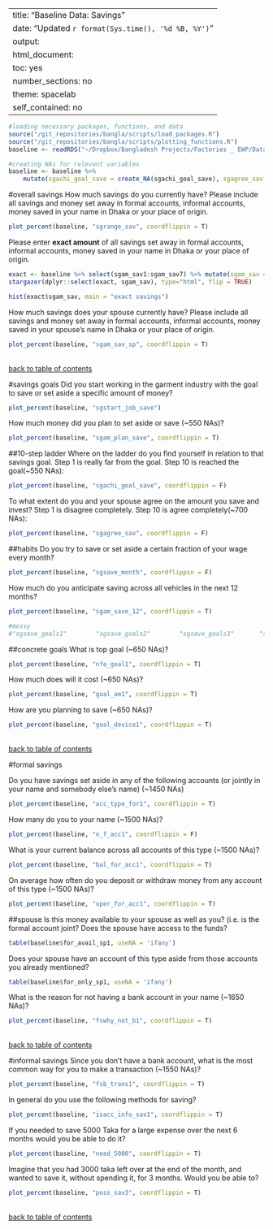 
---
title: "Baseline Data: Savings"
date: "Updated `r format(Sys.time(), '%d %B, %Y')`"
output: 
  html_document:
    toc: yes
    number_sections: no
    theme: spacelab
    self_contained: no
---
```r
#loading necessary packages, functions, and data
source("/git_repositories/bangla/scripts/load_packages.R")
source("/git_repositories/bangla/scripts/plotting_functions.R")
baseline <- readRDS("~/Dropbox/Bangladesh Projects/Factories _ EWP/Data/baseline/in_process_data/cleaned_baseline.RDS")
```

```r
#creating NAs for relevant variables
baseline <- baseline %>%
    mutate(sgachi_goal_save = create_NA(sgachi_goal_save), sgagree_sav = create_NA(sgagree_sav))      
```


#overall savings
How much savings do you currently have? Please include all savings and money set away in formal accounts, informal accounts, money saved in your name in Dhaka or your place of origin. 
```r
plot_percent(baseline, "sgrange_sav", coordflippin = T)
```

Please enter **exact amount** of all savings set away in formal accounts, informal accounts, money saved in your name in Dhaka or your place of origin.
```r
exact <- baseline %>% select(sgam_sav1:sgam_sav7) %>% mutate(sgam_sav = rowSums(., na.rm=T)) 
stargazer(dplyr::select(exact, sgam_sav), type="html", flip = TRUE)
```
```r
hist(exact$sgam_sav, main = "exact savings")
```

How much savings does your spouse currently have? Please include all savings and money set away in formal accounts, informal accounts, money saved in your spouse's name in Dhaka or your place of origin.
```r
plot_percent(baseline, "sgam_sav_sp", coordflippin = T)
```

\
[back to table of contents](#TOC)

#savings goals
Did you start working in the garment industry with the goal to save or set aside a specific amount of money?
```r
plot_percent(baseline, "sgstart_job_save")
```

How much money did you plan to set aside or save (~550 NAs)?
```r
plot_percent(baseline, "sgam_plan_save", coordflippin = T)
```

##10-step ladder
Where on the ladder do you find yourself in relation to that savings goal.  Step 1 is really far from the goal.  Step 10 is reached the goal(~550 NAs):
```r
plot_percent(baseline, "sgachi_goal_save", coordflippin = F)
```

To what extent do you and your spouse agree on the amount you save and invest? Step 1 is disagree completely. Step 10 is agree completely(~700 NAs):
```r
plot_percent(baseline, "sgagree_sav", coordflippin = F)
```

##habits
Do you try to save or set aside a certain fraction of your wage every month?
```r
plot_percent(baseline, "sgsave_month", coordflippin = F)
```

How much do you anticipate saving across all vehicles in the next 12 months?         
```r
plot_percent(baseline, "sgam_save_12", coordflippin = T)
```

```r
#messy
#"sgsave_goals1"        "sgsave_goals2"        "sgsave_goals3"       "sgsave_goals4"     "goal_type1"   
```

##concrete goals
What is top goal (~650 NAs)?

```r
plot_percent(baseline, "nfe_goal1", coordflippin = T)
```

How much does will it cost (~650 NAs)?
```r
plot_percent(baseline, "goal_am1", coordflippin = T)
```

How are you planning to save (~650 NAs)?

```r
plot_percent(baseline, "goal_device1", coordflippin = T)
```

\
[back to table of contents](#TOC)

#formal savings

Do you have savings set aside in any of the following accounts  (or jointly in  your name and somebody else's name) (~1450 NAs) 

```r
plot_percent(baseline, "acc_type_for1", coordflippin = T)
```

How many do you to your name (~1500 NAs)?
```r
plot_percent(baseline, "n_f_acc1", coordflippin = F)
```


What is your current balance across all accounts of this type (~1500 NAs)?
```r
plot_percent(baseline, "bal_for_acc1", coordflippin = T)
```

On average how often do you deposit or withdraw money from any account of this type (~1500 NAs)?
```r
plot_percent(baseline, "oper_for_acc1", coordflippin = T)
```

##spouse
Is this money available to your spouse as well as you? (i.e. is the formal account joint?  Does the spouse have access to the funds?
```r
table(baseline$for_avail_sp1, useNA = 'ifany')
```

Does your spouse have an account of this type aside from those accounts you already mentioned?
```r
table(baseline$for_only_sp1, useNA = 'ifany')
```     

What is the reason for not having a bank account in your name (~1650 NAs)?
```r
plot_percent(baseline, "fswhy_not_b1", coordflippin = T)
```     

\
[back to table of contents](#TOC)


#informal savings
Since you don't have a bank account, what is the most common way for you to make a transaction (~1550 NAs)?
```r
plot_percent(baseline, "fsb_trans1", coordflippin = T)
```     
      
In general do you use the following  methods for saving?
```r
plot_percent(baseline, "isacc_info_sav1", coordflippin = T)
```     

If you needed to save 5000 Taka for a large expense over the next 6 months would you be able to do it?
```r
plot_percent(baseline, "need_5000", coordflippin = T)
```     

Imagine that you had 3000 taka left over at the end of the month, and wanted to save it, without spending it, for 3 months. Would you be able to? 
```r
plot_percent(baseline, "poss_sav3", coordflippin = T)
```     

\
[back to table of contents](#TOC)

